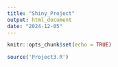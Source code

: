 ---
title: "Shiny_Project"
output: html_document
date: "2024-12-05"
---

```{r setup, include=FALSE}
knitr::opts_chunk$set(echo = TRUE)
```


```{r}
source('Project3.R')

```


